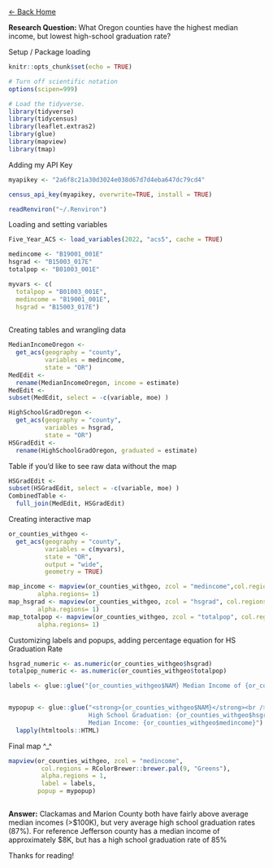 [\<- Back Home](index.html)

**Research Question:** What Oregon counties have the highest median income, but lowest high-school graduation rate?

Setup / Package loading

```r
knitr::opts_chunk$set(echo = TRUE)

# Turn off scientific notation
options(scipen=999)

# Load the tidyverse.
library(tidyverse)
library(tidycensus)
library(leaflet.extras2)
library(glue)
library(mapview)
library(tmap)
```

Adding my API Key

```r

myapikey <- "2a6f8c21a30d3024e038d67d7d4eba647dc79cd4"

census_api_key(myapikey, overwrite=TRUE, install = TRUE)

readRenviron("~/.Renviron")

```

Loading and setting variables

```r

Five_Year_ACS <- load_variables(2022, "acs5", cache = TRUE)

medincome <- "B19001_001E"
hsgrad <- "B15003_017E"
totalpop <- "B01003_001E"

myvars <- c(
  totalpop = "B01003_001E",
  medincome = "B19001_001E",
  hsgrad = "B15003_017E")
  
```

Creating tables and wrangling data

```r

MedianIncomeOregon <- 
  get_acs(geography = "county", 
          variables = medincome,
          state = "OR")
MedEdit <-
  rename(MedianIncomeOregon, income = estimate)
MedEdit <-
subset(MedEdit, select = -c(variable, moe) )

HighSchoolGradOregon <- 
  get_acs(geography = "county", 
          variables = hsgrad,
          state = "OR")
HSGradEdit <-
  rename(HighSchoolGradOregon, graduated = estimate)
```

Table if you'd like to see raw data without the map

```r
HSGradEdit <-
subset(HSGradEdit, select = -c(variable, moe) )
CombinedTable <-
  full_join(MedEdit, HSGradEdit)

```

Creating interactive map

```r
or_counties_withgeo <-
  get_acs(geography = "county",
          variables = c(myvars),
          state = "OR",
          output = "wide",
          geometry = TRUE)

map_income <- mapview(or_counties_withgeo, zcol = "medincome",col.regions  = RColorBrewer::brewer.pal(9, "Greens"),
        alpha.regions= 1)
map_hsgrad <- mapview(or_counties_withgeo, zcol = "hsgrad", col.regions  = RColorBrewer::brewer.pal(9, "Greens"),
        alpha.regions= 1)
map_totalpop <- mapview(or_counties_withgeo, zcol = "totalpop", col.regions  = RColorBrewer::brewer.pal(9, "Greens"),
        alpha.regions= 1)


```

Customizing labels and popups, adding percentage equation for HS Graduation Rate

```r
hsgrad_numeric <- as.numeric(or_counties_withgeo$hsgrad)
totalpop_numeric <- as.numeric(or_counties_withgeo$totalpop)

labels <- glue::glue("{or_counties_withgeo$NAM} Median Income of {or_counties_withgeo$medincome}, High School Graduation Rate of {(100-((hsgrad_numeric/totalpop_numeric)*100))}%")


mypopup <- glue::glue("<strong>{or_counties_withgeo$NAM}</strong><br />
                      High School Graduation: {or_counties_withgeo$hsgrad}<br />
                      Median Income: {or_counties_withgeo$medincome}") %>% 
  lapply(htmltools::HTML)
```

Final map \^\_\^

```r
mapview(or_counties_withgeo, zcol = "medincome", 
         col.regions = RColorBrewer::brewer.pal(9, "Greens"), 
         alpha.regions = 1,
         label = labels,
        popup = mypopup)



```

**Answer:** Clackamas and Marion County both have fairly above average median incomes (\>\$100K), but very average high school graduation rates (87%). For reference Jefferson county has a median income of approximately \$8K, but has a high school graduation rate of 85%

Thanks for reading!
